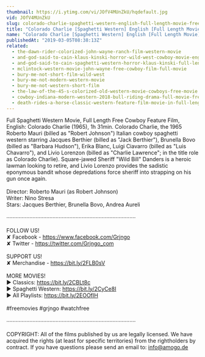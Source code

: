 ```yaml
---
thumbnail: https://i.ytimg.com/vi/JOfV4MUnZkU/hqdefault.jpg
vid: JOfV4MUnZkU
slug: colorado-charlie-spaghetti-western-english-full-length-movie-free-feature-film-full-movies
title: "Colorado Charlie [Spaghetti Western] English [Full Length Movie] [Free Feature Film] [Full Movies]"
name: "Colorado Charlie [Spaghetti Western] English [Full Length Movie] [Free Feature Film] [Full Movies]"
publishedAt: "2019-03-05T08:38:13Z"
related:
  - the-dawn-rider-colorized-john-wayne-ranch-film-western-movie
  - and-god-said-to-cain-klaus-kinski-horror-wild-west-cowboy-movie-english
  - and-god-said-to-cain-spaghetti-western-horror-klaus-kinski-full-length-western-movie
  - mclintock-western-movie-john-wayne-free-cowboy-film-full-movie
  - bury-me-not-short-film-wild-west
  - bury-me-not-modern-western-movie
  - bury-me-not-western-short-film
  - the-law-of-the-45-s-colorized-old-western-movie-cowboys-free-movie
  - cowboy-indiana-modern-western-2018-bull-riding-drama-full-movie-free-feature-film-hd
  - death-rides-a-horse-classic-western-feature-film-movie-in-full-length-full-movies-for-free
---
```


Full Spaghetti Western Movie, Full Length Free Cowboy Feature Film, English: Colorado Charlie (1965), 1h 31min. Colorado Charlie, the 1965 Roberto Mauri (billed as "Robert Johnson") Italian cowboy spaghetti western starring Jacques Berthier (billed as "Jack Berthier"), Brunella Bovo (billed as "Barbara Hudson"), Erika Blanc, Luigi Ciavarro (billed as "Luis Chavarro"), and Livio Lorenzon (billed as "Charlie Lawrence"; in the title role as Colorado Charlie). Square-jawed Sheriff "Wild Bill" Danders is a heroic lawman looking to retire, and Livio Lorenzo provides the sadistic eponymous bandit whose depredations force sheriff into strapping on his gun once again.<br />
<br />
Director: Roberto Mauri (as Robert Johnson)<br />
Writer: Nino Stresa<br />
Stars: Jacques Berthier, Brunella Bovo, Andrea Aureli <br />
<br />
····················································································<br />
<br />
FOLLOW US!<br />
✘ Facebook - https://www.facebook.com/Grjngo<br />
✘ Twitter - https://twitter.com/Grjngo_com<br />
<br />
SUPPORT US!<br />
✘ Merchandise - https://bit.ly/2FLB0sV<br />
<br />
MORE MOVIES! <br />
► Classics: https://bit.ly/2CBLt8c <br />
► Spaghetti Western: https://bit.ly/2CyCe8I <br />
► All Playlists: https://bit.ly/2EOOfIH <br />
<br />
#freemovies #grjngo #watchfree<br />
<br />
····················································································<br />
<br />
COPYRIGHT: All of the films published by us are legally licensed. We have acquired the rights (at least for specific territories) from the rightholders by contract. If you have questions please send an email to: info@amogo.de